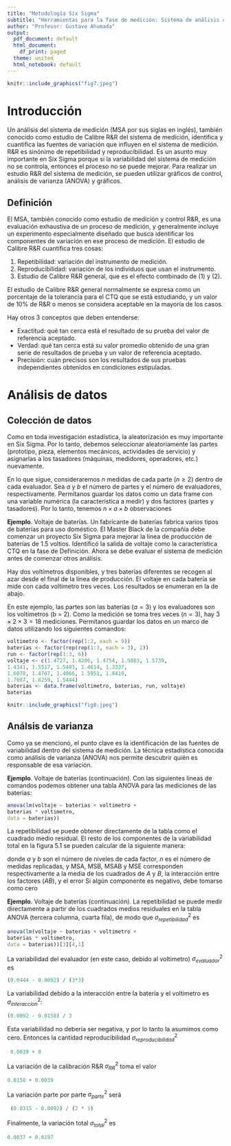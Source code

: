 ```yaml
---
title: "Metodología Six Sigma"
subtitle: "Herramientas para la fase de medición: Sistema de análisis de medición" 
author: "Profesor: Gustavo Ahumada"
output:
  pdf_document: default
  html_document:
    df_print: paged
  theme: united
  html_notebook: default
---
```



```r
knitr::include_graphics("fig7.jpeg")
```

# Introducción

Un análisis del sistema de medición (MSA por sus siglas en inglés), también conocido como estudio de Calibre R&R del sistema de medición, identifica y cuantifica las fuentes de variación que influyen en el sistema de medición. R&R es sinónimo de repetibilidad y reproducibilidad. Es un asunto muy importante en Six Sigma porque si la variabilidad del sistema de medición no se controla, entonces el proceso no se puede mejorar. Para realizar un estudio R&R del sistema de medición, se pueden utilizar gráficos de control, análisis de varianza (ANOVA) y gráficos.

## Definición

El MSA, también conocido como estudio de medición y control R&R, es una evaluación exhaustiva de un proceso de medición, y generalmente incluye un experimento especialmente diseñado que busca identificar los componentes de variación en ese proceso de medición. El estudio de Calibre R&R cuantifica tres cosas:

1. Repetibilidad: variación del instrumento de medición.
2. Reproducibilidad: variación de los individuos que usan el instrumento.
3. Estudio de Calibre R&R general, que es el efecto combinado de (1) y (2).

El estudio de Calibre R&R general normalmente se expresa como un porcentaje de la tolerancia para el CTQ que se está estudiando, y un valor de $10\%$ de R&R o menos se considera aceptable en la mayoría de los casos.

Hay otros 3 conceptos que deben entenderse:

- Exactitud: qué tan cerca está el resultado de su prueba del valor de referencia aceptado.
- Verdad: qué tan cerca está su valor promedio obtenido de una gran serie de resultados de prueba y un valor de referencia aceptado.
- Precisión: cuán precisos son los resultados de sus pruebas independientes obtenidos en condiciones estipuladas.

# Análisis de datos

## Colección de datos

Como en toda investigación estadística, la aleatorización es muy importante en Six Sigma. Por lo tanto, debemos seleccionar aleatoriamente las partes (prototipo, pieza, elementos mecánicos, actividades de servicio) y asignarlas a los tasadores (máquinas, medidores, operadores, etc.) nuevamente.

En lo que sigue, consideraremos $n$ medidas de cada parte $(n \geq 2)$ dentro de cada evaluador. Sea $a$ y $b$ el número de partes y el número de evaluadores, respectivamente. Permítanos guardar los datos como un data frame con una variable numérica (la característica a medir) y dos factores (partes y tasadores). Por lo tanto, tenemos $n \times a \times b$ observaciones

**Ejemplo**. Voltaje de baterías. Un fabricante de baterías fabrica varios tipos de baterías para uso doméstico. El Master Black de la compañía debe comenzar un proyecto Six Sigma para mejorar la línea de producción de baterías de $1.5$ voltios. Identificó la salida de voltaje como la característica CTQ en la fase de Definición. Ahora se debe evaluar el sistema de medición antes de comenzar otros análisis.

Hay dos voltímetros disponibles, y tres baterías diferentes se recogen al azar desde el final de la línea de producción. El voltaje en cada batería se mide con cada voltímetro tres veces. Los resultados se enumeran en la de abajo.

En este ejemplo, las partes son las baterías $(a = 3)$ y los evaluadores son los voltímetros (b = 2). Como la medición se toma tres veces $(n = 3)$, hay $3 \times 2 \times 3 = 18$ mediciones. Permítanos guardar los datos en un marco de datos utilizando los siguientes comandos:

```r
voltimetro <- factor(rep(1:2, each = 9))
baterias <- factor(rep(rep(1:3, each = 3), 2))
run <- factor(rep(1:3, 6))
voltaje <- c(1.4727, 1.4206, 1.4754, 1.5083, 1.5739,
1.4341, 1.5517, 1.5483, 1.4614, 1.3337,
1.6078, 1.4767, 1.4066, 1.5951, 1.8419,
1.7087, 1.8259, 1.5444)
baterias <- data.frame(voltimetro, baterias, run, voltaje)
baterias
```


```r
knitr::include_graphics("fig8.jpeg")
```


## Análsis de varianza

Como ya se mencionó, el punto clave es la identificación de las fuentes de variabilidad dentro del sistema de medición. La técnica estadística conocida como análisis de varianza (ANOVA) nos permite descubrir quién es responsable de esa variación.

**Ejemplo**. Voltaje de baterías (continuación). Con las siguientes lineas de comandos podemos obtener una tabla ANOVA para las mediciones de las baterías:

```r
anova(lm(voltaje ~ baterias + voltimetro +
baterias * voltimetro,
data = baterias))
```

La repetibilidad se puede obtener directamente de la tabla como el cuadrado medio residual. El resto de los componentes de la variabilidad total en la figura 5.1 se pueden calcular de la siguiente manera:

\begin{equation}
\sigma^{2}_{evaluador} = \frac{MSB-MSAB}{a \times n}, \nonumber
\end{equation}

\begin{equation}
\sigma^{2}_{interaccion} = \frac{MSAB-MSE}{n}, \nonumber
\end{equation}

\begin{equation}
\sigma^{2}_{reproducibilidad} = \sigma^{2}_{evaluador} + \sigma^{2}_{interaccion} , \nonumber
\end{equation}

\begin{equation}
\sigma^{2}_{RR} = \sigma^{2}_{repetibilidad} + \sigma^{2}_{reproducibilidad} , \nonumber
\end{equation}

\begin{equation}
\sigma^{2}_{parte} = \frac{MSA-MSAB}{b \times n}, \nonumber
\end{equation}

\begin{equation}
\sigma^{2}_{total} = \sigma^{2}_{RR} + \sigma^{2}_{parte}, \nonumber
\end{equation}

donde $a$ y $b$ son el número de niveles de cada factor, $n$ es el número de medidas replicadas, y MSA, MSB, MSAB y MSE corresponden respectivamente a la media de los cuadrados de $A$ y $B$, la interacción entre los factores $(AB)$, y el error Si algún componente es negativo, debe tomarse como cero

**Ejemplo**. Voltaje de baterías (continuación). La repetibilidad se puede medir directamente a partir de los cuadrados medios residuales en la tabla ANOVA (tercera columna, cuarta fila), de modo que $\sigma^{2}_{repetibilidad}$ es

```r
anova(lm(voltaje ~ baterias + voltimetro +
baterias * voltimetro,
data = baterias))[3][4,1]
```

La variabilidad del evaluador (en este caso, debido al voltimetro) $\sigma^{2}_{evaluador}$ es 

```r
(0.0444 - 0.0092) / (3*3)
```

La variabilidad debido a la interacción entre la batería y el voltimetro es $\sigma^{2}_{interaccion}$:

```r
(0.0092 - 0.0158) / 3
```

Esta variabilidad no debería ser negativa, y por lo tanto la asumimos como cero. Entonces la cantidad reproducibilidad $\sigma^{2}_{reproducibilidad}$

```r
 0.0039 + 0
```

La variación de la calibración R&R $\sigma^{2}_{RR}$ toma el valor 

```r
0.0158 + 0.0039
```

La variación parte por parte $\sigma^{2}_{parte}$ será

```r
 (0.0315 - 0.0092) / (2 * 3)
```

Finalmente, la variación total $\sigma^{2}_{total}$ es

```r
0.0037 + 0.0197
```



